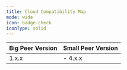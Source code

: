 ```yaml
---
title: Cloud Compatibility Map
mode: wide
icon: badge-check
iconType: solid
---
```


| **Big Peer Version** | **Small Peer Version** |
| -------------------- | ---------------------- |
| 1.x.x                | - 4.x.x                |

